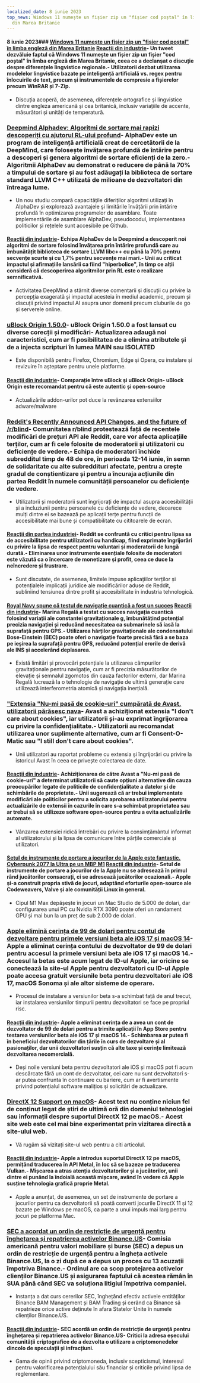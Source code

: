 ```yaml
---
localized_date: 8 iunie 2023
top_news: Windows 11 numește un fișier zip un "fișier cod poștal" în limba engleză
  din Marea Britanie
---
```




<CallToAction />

<Steps>

#### 8 iunie 2023### [Windows 11 numește un fișier zip un "fișier cod poștal" în limba engleză din Marea Britanie](https://twitter.com/JymFox/status/1665799627377975300) [Reacții din industrie](http://news.ycombinator.com/item?id=36231313)- Un tweet dezvăluie faptul că Windows 11 numește un fișier zip un fișier "cod poștal" în limba engleză din Marea Britanie, ceea ce a declanșat o discuție despre diferențele lingvistice regionale.- Utilizatorii dezbat utilizarea modelelor lingvistice bazate pe inteligență artificială vs. regex pentru înlocuirile de text, precum și instrumentele de compresie a fișierelor precum WinRAR și 7-Zip.

- Discuția acoperă, de asemenea, diferențele ortografice și lingvistice dintre engleza americană și cea britanică, inclusiv variațiile de accente, măsurători și unități de temperatură.

### [Deepmind Alphadev: Algoritmi de sortare mai rapizi descoperiți cu ajutorul RL-ului profund](https://www.nature.com/articles/s41586-023-06004-9)- AlphaDev este un program de inteligență artificială creat de cercetătorii de la DeepMind, care folosește învățarea profundă de întărire pentru a descoperi și genera algoritmi de sortare eficienți de la zero.- Algoritmii AlphaDev au demonstrat o reducere de până la 70% a timpului de sortare și au fost adăugați la biblioteca de sortare standard LLVM C++ utilizată de milioane de dezvoltatori din întreaga lume.

- Un nou studiu compară capacitățile diferiților algoritmi utilizați în AlphaDev și explorează avantajele și limitările învățării prin întărire profundă în optimizarea programelor de asamblare. Toate implementările de asamblare AlphaDev, pseudocodul, implementarea politicilor și rețelele sunt accesibile pe Github.

#### [Reacții din industrie](http://news.ycombinator.com/item?id=36228125)- Echipa AlphaDev de la Deepmind a descoperit noi algoritmi de sortare folosind învățarea prin întărire profundă care au îmbunătățit biblioteca de sortare LLVM libc++ cu până la 70% pentru secvențe scurte și cu 1,7% pentru secvențe mai mari.- Unii au criticat impactul și afirmațiile lansării ca fiind "hiperbolice", în timp ce alții consideră că descoperirea algoritmilor prin RL este o realizare semnificativă.

- Activitatea DeepMind a stârnit diverse comentarii și discuții cu privire la percepția exagerată și impactul acesteia în mediul academic, precum și discuții privind impactul AI asupra unor domenii precum cluburile de go și serverele online.

### [uBlock Origin 1.50.0](https://github.com/gorhill/uBlock/releases/tag/1.50.0)- uBlock Origin 1.50.0 a fost lansat cu diverse corecții și modificări- Actualizarea adaugă noi caracteristici, cum ar fi posibilitatea de a elimina atributele și de a injecta scripturi în lumea MAIN sau ISOLATED

- Este disponibilă pentru Firefox, Chromium, Edge și Opera, cu instalare și revizuire în așteptare pentru unele platforme.

#### [Reacții din industrie](http://news.ycombinator.com/item?id=36227411)- Comparație între uBlock și uBlock Origin- uBlock Origin este recomandat pentru că este autentic și open-source

- Actualizările addon-urilor pot duce la revânzarea extensiilor adware/malware

### [Reddit's Recently Announced API Changes, and the future of /r/blind](https://old.reddit.com/r/Blind/comments/13zr8h2/reddits_recently_announced_api_changes_and_the/)- Comunitatea r/blind protestează față de recentele modificări de prețuri API ale Reddit, care vor afecta aplicațiile terților, cum ar fi cele folosite de moderatorii și utilizatorii cu deficiențe de vedere.- Echipa de moderatori închide subredditul timp de 48 de ore, în perioada 12-14 iunie, în semn de solidaritate cu alte subreddituri afectate, pentru a crește gradul de conștientizare și pentru a încuraja acțiunile din partea Reddit în numele comunității persoanelor cu deficiențe de vedere.

- Utilizatorii și moderatorii sunt îngrijorați de impactul asupra accesibilității și a incluziunii pentru persoanele cu deficiențe de vedere, deoarece mulți dintre ei se bazează pe aplicații terțe pentru funcții de accesibilitate mai bune și compatibilitate cu cititoarele de ecran.

#### [Reacții din partea industriei](http://news.ycombinator.com/item?id=36231016)- Reddit se confruntă cu critici pentru lipsa sa de accesibilitate pentru utilizatorii cu handicap, fiind exprimate îngrijorări cu privire la lipsa de respect pentru voluntari și moderatorii de lungă durată.- Eliminarea unor instrumente esențiale folosite de moderatori este văzută ca o încercare de monetizare și profit, ceea ce duce la neîncredere și frustrare.

- Sunt discutate, de asemenea, limitele impuse aplicațiilor terților și potențialele implicații juridice ale modificărilor aduse de Reddit, subliniind tensiunea dintre profit și accesibilitate în industria tehnologică.

#### [Royal Navy spune că testul de navigație cuantică a fost un succes](https://thequantuminsider.com/2023/06/06/royal-navy-says-quantum-navigation-test-a-success/) [Reacții din industrie](http://news.ycombinator.com/item?id=36222625)- Marina Regală a testat cu succes navigația cuantică folosind variații ale constantei gravitaționale g, îmbunătățind potențial precizia navigației și reducând necesitatea ca submarinele să iasă la suprafață pentru GPS.- Utilizarea hărților gravitaționale ale condensatului Bose-Einstein (BEC) poate oferi o navigație foarte precisă fără a se baza pe ieșirea la suprafață pentru GPS, reducând potențial erorile de derivă ale INS și accelerând deplasarea.

- Există limitări și provocări potențiale la utilizarea câmpurilor gravitaționale pentru navigație, cum ar fi precizia măsurătorilor de elevație și semnalul zgomotos din cauza factorilor externi, dar Marina Regală lucrează la o tehnologie de navigație de ultimă generație care utilizează interferometria atomică și navigația inerțială.

### ["Extensia "Nu-mi pasă de cookie-uri" cumpărată de Avast, utilizatorii părăsesc nava](https://addons.mozilla.org/en-US/firefox/addon/i-dont-care-about-cookies/reviews/?score=1&utm_content=addons-manager-reviews-link&utm_medium=firefox-browser&utm_source=firefox-browser)- Avast a achiziționat extensia "I don't care about cookies", iar utilizatorii și-au exprimat îngrijorarea cu privire la confidențialitate.- Utilizatorii au recomandat utilizarea unor suplimente alternative, cum ar fi Consent-O-Matic sau "I still don't care about cookies".

- Unii utilizatori au raportat probleme cu extensia și îngrijorări cu privire la istoricul Avast în ceea ce privește colectarea de date.

#### [Reacții din industrie](http://news.ycombinator.com/item?id=36233068)- Achiziționarea de către Avast a "Nu-mi pasă de cookie-uri" a determinat utilizatorii să caute opțiuni alternative din cauza preocupărilor legate de politicile de confidențialitate a datelor și de schimbările de proprietate.- Unii sugerează că ar trebui implementate modificări ale politicilor pentru a solicita aprobarea utilizatorului pentru actualizările de extensii în cazurile în care s-a schimbat proprietatea sau ar trebui să se utilizeze software open-source pentru a evita actualizările automate.

- Vânzarea extensiei ridică întrebări cu privire la consimțământul informat al utilizatorului și la lipsa de comunicare între părțile comerciale și utilizatori.

#### [Setul de instrumente de portare a jocurilor de la Apple este fantastic. Cyberpunk 2077 la Ultra pe un MBP M1](https://twitter.com/isaacmarovitz/status/1666209780031971341) [Reacții din industrie](http://news.ycombinator.com/item?id=36223927)- Setul de instrumente de portare a jocurilor de la Apple nu se adresează în primul rând jucătorilor consacrați, ci se adresează jucătorilor ocazionali.- Apple și-a construit propria stivă de jocuri, adaptând eforturile open-source ale Codeweavers, Valve și ale comunității Linux în general.

- Cipul M1 Max depășește în jocuri un Mac Studio de 5.000 de dolari, dar configurarea unui PC cu Nvidia RTX 3090 poate oferi un randament GPU și mai bun la un preț de sub 2.000 de dolari.

### [Apple elimină cerința de 99 de dolari pentru contul de dezvoltare pentru primele versiuni beta ale iOS 17 și macOS 14](https://arstechnica.com/gadgets/2023/06/how-to-install-ios-17-and-macos-14-developer-betas-now-that-anyone-can-do-it/)- Apple a eliminat cerința contului de dezvoltator de 99 de dolari pentru accesul la primele versiuni beta ale iOS 17 și macOS 14.- Accesul la betas este acum legat de ID-ul Apple, iar oricine se conectează la site-ul Apple pentru dezvoltatori cu ID-ul Apple poate accesa gratuit versiunile beta pentru dezvoltatori ale iOS 17, macOS Sonoma și ale altor sisteme de operare.

- Procesul de instalare a versiunilor beta s-a schimbat față de anul trecut, iar instalarea versiunilor timpurii pentru dezvoltatori se face pe propriul risc.

#### [Reacții din industrie](http://news.ycombinator.com/item?id=36230839)- Apple a eliminat cerința de a avea un cont de dezvoltator de 99 de dolari pentru a trimite aplicații în App Store pentru testarea versiunilor beta ale iOS 17 și macOS 14.- Schimbarea ar putea fi în beneficiul dezvoltatorilor din țările în curs de dezvoltare și al pasionaților, dar unii dezvoltatori susțin că alte taxe și cerințe limitează dezvoltarea necomercială.

- Deși noile versiuni beta pentru dezvoltatori ale iOS și macOS pot fi acum descărcate fără un cont de dezvoltator, cei care nu sunt dezvoltatori s-ar putea confrunta în continuare cu bariere, cum ar fi avertismente privind potențialul software malițios și solicitări de actualizare.

### [DirectX 12 Support on macOS](https://twitter.com/andytizer/status/1666131239575728130)- Acest text nu conține niciun fel de conținut legat de știri de ultimă oră din domeniul tehnologiei sau informații despre suportul DirectX 12 pe macOS.- Acest site web este cel mai bine experimentat prin vizitarea directă a site-ului web.

- Vă rugăm să vizitați site-ul web pentru a citi articolul.

#### [Reacții din industrie](http://news.ycombinator.com/item?id=36222266)- Apple a introdus suportul DirectX 12 pe macOS, permițând traducerea în API Metal, în loc să se bazeze pe traducerea Vulkan.- Mișcarea a atras atenția dezvoltatorilor și a jucătorilor, unii dintre ei punând la îndoială această mișcare, având în vedere că Apple susține tehnologia grafică proprie Metal.

- Apple a anunțat, de asemenea, un set de instrumente de portare a jocurilor pentru ca dezvoltatorii să poată converti jocurile DirectX 11 și 12 bazate pe Windows pe macOS, ca parte a unui impuls mai larg pentru jocuri pe platforma Mac.

### [SEC a acordat un ordin de restricție de urgență pentru înghețarea și repatrierea activelor Binance.US](https://www.kitco.com/news/2023-06-07/SEC-granted-emergency-restraining-order-to-freeze-repatriate-Binance-US-assets.html)- Comisia americană pentru valori mobiliare și burse (SEC) a depus un ordin de restricție de urgență pentru a îngheța activele Binance.US, la o zi după ce a depus un proces cu 13 acuzații împotriva Binance.- Ordinul are ca scop protejarea activelor clienților Binance.US și asigurarea faptului că acestea rămân în SUA până când SEC va soluționa litigiul împotriva companiei.

- Instanța a dat curs cererilor SEC, înghețând efectiv activele entităților Binance BAM Management și BAM Trading și cerând ca Binance să repatrieze orice active deținute în afara Statelor Unite în numele clienților Binance.US.

#### [Reacții din industrie](http://news.ycombinator.com/item?id=36235143)- SEC acordă un ordin de restricție de urgență pentru înghețarea și repatrierea activelor Binance.US- Critici la adresa eșecului comunității criptografice de a dezvolta o utilizare a criptomonedelor dincolo de speculații și infracțiuni.

- Gama de opinii privind criptomoneda, inclusiv scepticismul, interesul pentru valorificarea potențialului său financiar și criticile privind lipsa de reglementare.

</Steps>
